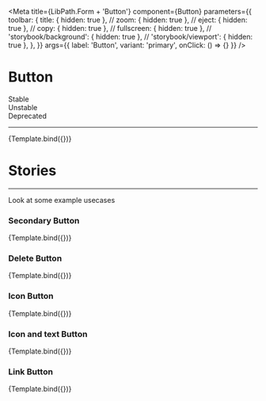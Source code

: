 

<Meta
  title={LibPath.Form + 'Button'}
  component={Button}
  parameters={{
    toolbar: {
      title: { hidden: true },
      // zoom: { hidden: true },
      // eject: { hidden: true },
      // copy: { hidden: true },
      // fullscreen: { hidden: true },
      // 'storybook/background': { hidden: true },
      // 'storybook/viewport': { hidden: true },
    },
  }}
    args={{
        label: 'Button',
        variant: 'primary',
        onClick: () => {}
    }}
/>

# Button

<div
  style={{
    borderRadius: '999999px',
    display: 'inline-block',
    padding: '2px 8px',
    fontSize: '14px',
    lineHeight: '20px',
    fontWeight: '700',
    textAlign: 'center',
    letterSpacing: '0.25px',
    backgroundColor: '#138849',
    color: '#ffffff',
    marginBottom: '16px',
    marginRight: '3px',
  }}
>
  Stable
</div>

<div
  style={{
    borderRadius: '999999px',
    display: 'inline-block',
    padding: '2px 8px',
    fontSize: '14px',
    lineHeight: '20px',
    fontWeight: '700',
    textAlign: 'center',
    letterSpacing: '0.25px',
    backgroundColor: '#D2CB3F',
    color: '#ffffff',
    marginBottom: '16px',
    marginRight: '3px',
  }}
>
  Unstable
</div>

<div
  style={{
    borderRadius: '999999px',
    display: 'inline-block',
    padding: '2px 8px',
    fontSize: '14px',
    lineHeight: '20px',
    fontWeight: '700',
    textAlign: 'center',
    letterSpacing: '0.25px',
    backgroundColor: '#D23F47',
    color: '#ffffff',
    marginBottom: '16px',
    marginRight: '3px',
  }}
>
  Deprecated
</div>

<hr />

<Preview withToolbar>
  <Story name="Primary Button">{Template.bind({})}</Story>
</Preview>



<Props story="Primary Button" />

# Stories

<hr />

Look at some example usecases

### Secondary Button

<Canvas withToolbar>
  <Story
    name="Secondary Button"
    args={{
      variant: 'secondary',
    }}
  >
    {Template.bind({})}
  </Story>
</Canvas>

### Delete Button

<Canvas withToolbar>
  <Story
    name="Delete Button"
    args={{
      variant: 'delete',
    }}
  >
    {Template.bind({})}
  </Story>
</Canvas>

### Icon Button

<Canvas withToolbar>
  <Story
    name="Icon Button"
    args={{
      variant: 'iconButton',
    }}
  >
    {Template.bind({})}
  </Story>
</Canvas>

### Icon and text Button

<Canvas withToolbar>
  <Story
    name="icon And Text Button"
    args={{
      variant: 'iconAndTextButton',
    }}
  >
    {Template.bind({})}
  </Story>
</Canvas>

### Link Button

<Canvas withToolbar>
  <Story
    name="Link Button"
    args={{
      variant:'link',
    }}
  >
    {Template.bind({})}
  </Story>
</Canvas>